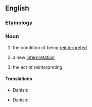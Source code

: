 {{also|réinterprétation}}

==English==

===Etymology===
{{prefix|en|re|interpretation}}

===Noun===
{{en-noun|~}}

# {{lb|en|uncountable}} the condition of being [[reinterpret]]ed
# {{lb|en|countable}} a new [[interpretation]]
# {{lb|en|countable}} the act of reinterpreting

====Translations====
{{trans-top|the condition of being reinterpreted}}
{{trans-mid}}
{{trans-bottom}}

{{trans-top|a new interpretation}}
* Danish: {{t|da|omfortolkning|c}}
{{trans-mid}}
{{trans-bottom}}

{{trans-top|the act of reinterpreting}}
* Danish: {{t|da|omfortolkning|c}}
{{trans-mid}}
{{trans-bottom}}